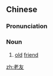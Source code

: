 ==Chinese==
{{zh-forms}}

===Pronunciation===
{{zh-pron
|m=lǎoyǒu
|c=lou5 jau5
|mn=lāu-iú
|cat=n
}}

===Noun===
{{zh-noun}}

# [[old]] [[friend]]

[[zh:老友]]
